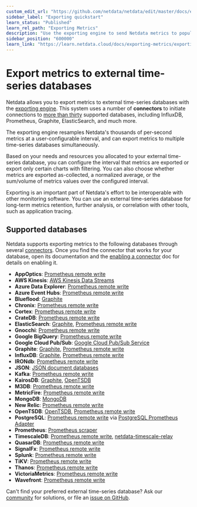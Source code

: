 ```yaml
---
custom_edit_url: "https://github.com/netdata/netdata/edit/master/docs/export/external-databases.md"
sidebar_label: "Exporting quickstart"
learn_status: "Published"
learn_rel_path: "Exporting Metrics"
description: "Use the exporting engine to send Netdata metrics to popular external time series databases for long-term storage or further analysis."
sidebar_position: "600000"
learn_link: "https://learn.netdata.cloud/docs/exporting-metrics/exporting-quickstart"
---
```



# Export metrics to external time-series databases

Netdata allows you to export metrics to external time-series databases with the [exporting
engine](/docs/exporting-metrics/exporting-reference). This system uses a number of **connectors** to initiate connections to [more than
thirty](#supported-databases) supported databases, including InfluxDB, Prometheus, Graphite, ElasticSearch, and much
more. 

The exporting engine resamples Netdata's thousands of per-second metrics at a user-configurable interval, and can export
metrics to multiple time-series databases simultaneously.

Based on your needs and resources you allocated to your external time-series database, you can configure the interval
that metrics are exported or export only certain charts with filtering. You can also choose whether metrics are exported
as-collected, a normalized average, or the sum/volume of metrics values over the configured interval.

Exporting is an important part of Netdata's effort to be interoperable
with other monitoring software. You can use an external time-series database for long-term metrics retention, further
analysis, or correlation with other tools, such as application tracing.

## Supported databases

Netdata supports exporting metrics to the following databases through several
[connectors](/docs/exporting-metrics/exporting-reference#features). Once you find the connector that works for your database, open its
documentation and the [enabling a connector](/docs/exporting-metrics/enable-an-exporting-connector) doc for details on enabling it.

-   **AppOptics**: [Prometheus remote write](/docs/exporting-metrics/prometheus-remote-write)
-   **AWS Kinesis**: [AWS Kinesis Data Streams](/docs/exporting-metrics/aws-kinesis)
-   **Azure Data Explorer**: [Prometheus remote write](/docs/exporting-metrics/prometheus-remote-write)
-   **Azure Event Hubs**: [Prometheus remote write](/docs/exporting-metrics/prometheus-remote-write)
-   **Blueflood**: [Graphite](/docs/exporting-metrics/graphite)
-   **Chronix**: [Prometheus remote write](/docs/exporting-metrics/prometheus-remote-write)
-   **Cortex**: [Prometheus remote write](/docs/exporting-metrics/prometheus-remote-write)
-   **CrateDB**: [Prometheus remote write](/docs/exporting-metrics/prometheus-remote-write)
-   **ElasticSearch**: [Graphite](/docs/exporting-metrics/graphite), [Prometheus remote
    write](/docs/exporting-metrics/prometheus-remote-write)
-   **Gnocchi**: [Prometheus remote write](/docs/exporting-metrics/prometheus-remote-write)
-   **Google BigQuery**: [Prometheus remote write](/docs/exporting-metrics/prometheus-remote-write)
-   **Google Cloud Pub/Sub**: [Google Cloud Pub/Sub Service](/docs/exporting-metrics/google-cloud-pub-sub)
-   **Graphite**: [Graphite](/docs/exporting-metrics/graphite), [Prometheus remote
    write](/docs/exporting-metrics/prometheus-remote-write)
-   **InfluxDB**: [Graphite](/docs/exporting-metrics/graphite), [Prometheus remote
    write](/docs/exporting-metrics/prometheus-remote-write)
-   **IRONdb**: [Prometheus remote write](/docs/exporting-metrics/prometheus-remote-write)
-   **JSON**: [JSON document databases](/docs/exporting-metrics/json)
-   **Kafka**: [Prometheus remote write](/docs/exporting-metrics/prometheus-remote-write)
-   **KairosDB**: [Graphite](/docs/exporting-metrics/graphite), [OpenTSDB](/docs/exporting-metrics/opentsdb)
-   **M3DB**: [Prometheus remote write](/docs/exporting-metrics/prometheus-remote-write)
-   **MetricFire**: [Prometheus remote write](/docs/exporting-metrics/prometheus-remote-write)
-   **MongoDB**: [MongoDB](/docs/exporting-metrics/mongodb)
-   **New Relic**: [Prometheus remote write](/docs/exporting-metrics/prometheus-remote-write)
-   **OpenTSDB**: [OpenTSDB](/docs/exporting-metrics/opentsdb), [Prometheus remote
    write](/docs/exporting-metrics/prometheus-remote-write)
-   **PostgreSQL**: [Prometheus remote write](/docs/exporting-metrics/prometheus-remote-write)
    via [PostgreSQL Prometheus Adapter](https://github.com/CrunchyData/postgresql-prometheus-adapter)
-   **Prometheus**: [Prometheus scraper](/docs/exporting-metrics/prometheus)
-   **TimescaleDB**: [Prometheus remote write](/docs/exporting-metrics/prometheus-remote-write),
    [netdata-timescale-relay](https://github.com/netdata/netdata/blob/master/src/exporting/TIMESCALE.md)
-   **QuasarDB**: [Prometheus remote write](/docs/exporting-metrics/prometheus-remote-write)
-   **SignalFx**: [Prometheus remote write](/docs/exporting-metrics/prometheus-remote-write)
-   **Splunk**: [Prometheus remote write](/docs/exporting-metrics/prometheus-remote-write)
-   **TiKV**: [Prometheus remote write](/docs/exporting-metrics/prometheus-remote-write)
-   **Thanos**: [Prometheus remote write](/docs/exporting-metrics/prometheus-remote-write)
-   **VictoriaMetrics**: [Prometheus remote write](/docs/exporting-metrics/prometheus-remote-write)
-   **Wavefront**: [Prometheus remote write](/docs/exporting-metrics/prometheus-remote-write)

Can't find your preferred external time-series database? Ask our [community](https://community.netdata.cloud/) for
solutions, or file an [issue on
GitHub](https://github.com/netdata/netdata/issues/new?assignees=&labels=bug%2Cneeds+triage&template=BUG_REPORT.yml).
